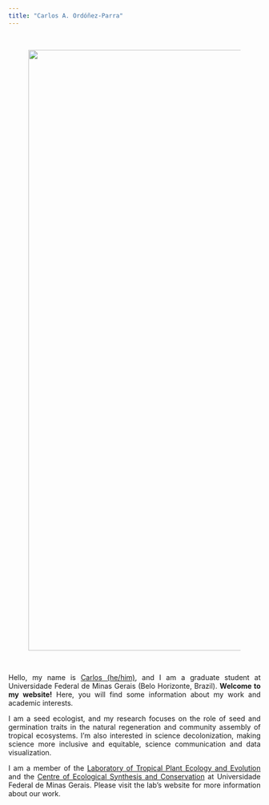 ```yaml
---
title: "Carlos A. Ordóñez-Parra"
---
```


<br/>
<center>
<figure>
  <img src="Images/Figure11.JPG" width="1200"/>
</figure> 
</center>
<br/>

<div style="text-align: justify">
Hello, my name is [Carlos (he/him)](https://caordonezparra.github.io/about.html), and I am a graduate student at Universidade Federal de Minas Gerais (Belo Horizonte, Brazil). **Welcome to my website!** Here, you will find some information about my work and academic interests.

I am a seed ecologist, and my research focuses on the role of seed and germination traits in the natural regeneration and community assembly of tropical ecosystems. I'm also interested in science decolonization, making science more inclusive and equitable, science communication and data visualization.

I am a member of the [Laboratory of Tropical Plant Ecology and Evolution](https://leept.webnode.page/) and the [Centre of Ecological Synthesis and Conservation](https://twitter.com/for_synthesis) at Universidade Federal de Minas Gerais. Please visit the lab's website for more information about our work.
</div>